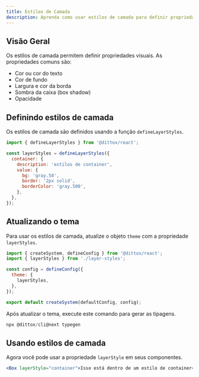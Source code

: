 ```yaml
---
title: Estilos de Camada
description: Aprenda como usar estilos de camada para definir propriedades visuais.
---
```


## Visão Geral

Os estilos de camada permitem definir propriedades visuais. As propriedades comuns são:

- Cor ou cor do texto
- Cor de fundo
- Largura e cor da borda
- Sombra da caixa (box shadow)
- Opacidade

## Definindo estilos de camada

Os estilos de camada são definidos usando a função `defineLayerStyles`.

```js title="layer-styles.ts"
import { defineLayerStyles } from '@dittox/react';

const layerStyles = defineLayerStyles({
  container: {
    description: 'estilos de container',
    value: {
      bg: 'gray.50',
      border: '2px solid',
      borderColor: 'gray.500',
    },
  },
});
```

## Atualizando o tema

Para usar os estilos de camada, atualize o objeto `theme` com a propriedade `layerStyles`.

```jsx
import { createSystem, defineConfig } from '@dittox/react';
import { layerStyles } from './layer-styles';

const config = defineConfig({
  theme: {
    layerStyles,
  },
});

export default createSystem(defaultConfig, config);
```

Após atualizar o tema, execute este comando para gerar as tipagens.

```jsx
npx @dittox/cli@next typegen
```

## Usando estilos de camada

Agora você pode usar a propriedade `layerStyle` em seus componentes.

```jsx
<Box layerStyle="container">Isso está dentro de um estilo de container</Box>
```
